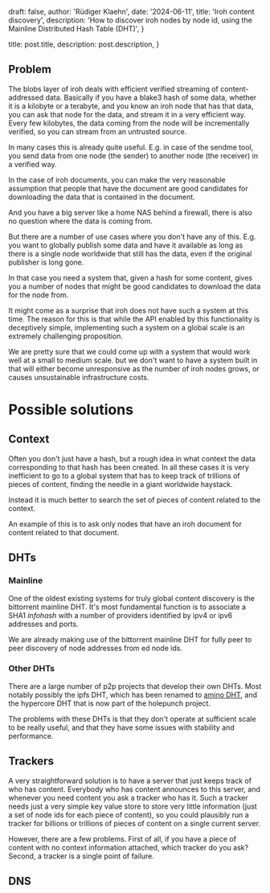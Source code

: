
  draft: false,
  author: 'Rüdiger Klaehn',
  date: '2024-06-11',
  title: 'Iroh content discovery',
  description:
    'How to discover iroh nodes by node id, using the Mainline Distributed Hash Table (DHT)',
}

  title: post.title,
  description: post.description,
}


## Problem

The blobs layer of iroh deals with efficient verified streaming of
content-addressed data. Basically if you have a blake3 hash of some data,
whether it is a kilobyte or a terabyte, and you know an iroh node
that has that data, you can ask that node for the data, and stream it
in a very efficient way. Every few kilobytes, the data coming from the node
will be incrementally verified, so you can stream from an
untrusted source.

In many cases this is already quite useful. E.g. in case of the sendme tool,
you send data from one node (the sender) to another
node (the receiver) in a verified way.

In the case of iroh documents, you can make the very reasonable assumption
that people that have the document are good candidates for downloading the
data that is contained in the document.

And you have a big server like a home NAS behind a firewall,
there is also no question where the data is coming from.

But there are a number of use cases where you don't have any of this.
E.g. you want to globally publish some data and have it available
as long as there is a single node worldwide that still has the data,
even if the original publisher is long gone.

In that case you need a system that, given a hash for some content,
gives you a number of nodes that might be good candidates
to download the data for the node from.

It might come as a surprise that iroh does not have such a system at
this time. The reason for this is that while the API enabled
by this functionality is deceptively simple, implementing such a system
on a global scale is an extremely challenging proposition.

We are pretty sure that we could come up with a system that would
work well at a small to medium scale. but we don't want to have a system built
in that will either become unresponsive as the number of iroh nodes grows, or
causes unsustainable infrastructure costs.

# Possible solutions

## Context

Often you don't just have a hash, but a rough idea in what context the data
corresponding to that hash has been created. In all these cases it is very
inefficient to go to a global system that has to keep track of trillions of
pieces of content, finding the needle in a giant worldwide haystack.

Instead it is much better to search the set of pieces of content related to the
context.

An example of this is to ask only nodes that have an iroh document for content
related to that document.

## DHTs

### Mainline

One of the oldest existing systems for truly global content discovery is the
bittorrent mainline DHT. It's most fundamental function is to associate a SHA1
*infohash* with a number of providers identified by ipv4 or ipv6 addresses and
ports.

We are already making use of the bittorrent mainline DHT for fully peer to peer
discovery of node addresses from ed node ids.

### Other DHTs

There are a large number of p2p projects that develop their own DHTs. Most notably
possibly the ipfs DHT, which has been renamed to
[amino DHT](https://blog.ipfs.tech/2023-09-amino-refactoring/), and the hypercore
DHT that is now part of the holepunch project.

The problems with these DHTs is that they don't operate at sufficient scale to
be really useful, and that they have some issues with stability and performance.

## Trackers

A very straightforward solution is to have a server that just keeps track of 
who has content. Everybody who has content announces to this server, and whenever
you need content you ask a tracker who has it. Such a tracker needs just a very
simple key value store to store very little information (just a set of node ids
for each piece of content), so you could plausibly run a tracker for billions or
trillions of pieces of content on a single current server.

However, there are a few problems. First of all, if you have a piece of content
with no context information attached, which tracker do you ask? Second, a tracker
is a single point of failure.

## DNS

